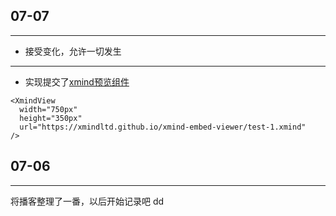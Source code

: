 
## 07-07

---
- 接受变化，允许一切发生
---
- 实现提交了[xmind预览组件](https://mdx.dev-hub.top/xmindView)

```tsx
<XmindView
  width="750px"
  height="350px"
  url="https://xmindltd.github.io/xmind-embed-viewer/test-1.xmind"
/>
```

<XmindView
  width="750px"
  height="350px"
  url="https://xmindltd.github.io/xmind-embed-viewer/test-1.xmind"
/>

## 07-06
---
将播客整理了一番，以后开始记录吧 dd



